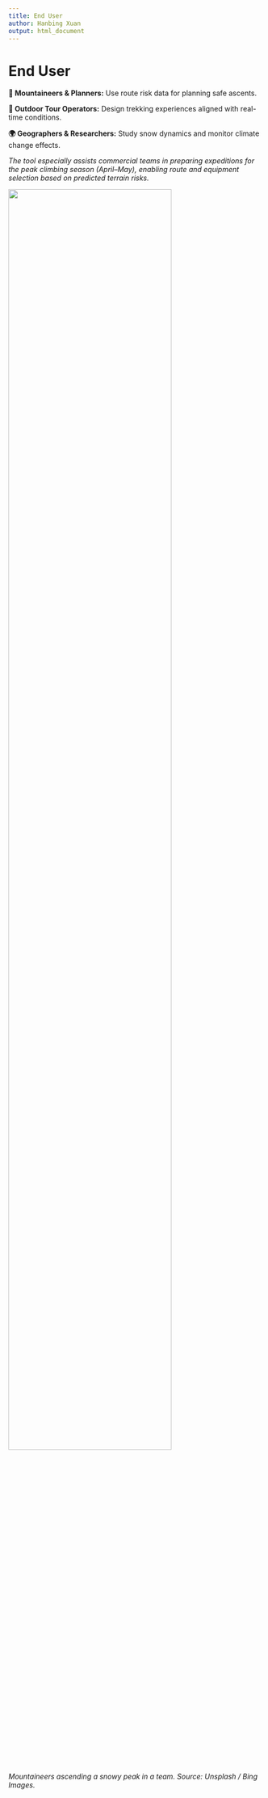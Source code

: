 ```yaml
---
title: End User
author: Hanbing Xuan
output: html_document
---
```

# End User

**🧗 Mountaineers & Planners:** Use route risk data for planning safe ascents.

**🚶 Outdoor Tour Operators:** Design trekking experiences aligned with real-time conditions.

**🌍 Geographers & Researchers:** Study snow dynamics and monitor climate change effects.

*The tool especially assists commercial teams in preparing expeditions for the peak climbing season (April–May), enabling route and equipment selection based on predicted terrain risks.*

![](https://tse4.mm.bing.net/th?id=OIP.X8VgxBHVpSmoEIWZOfifdAHaE7&pid=Api){width=80%}  

*Mountaineers ascending a snowy peak in a team. Source: Unsplash / Bing Images.*